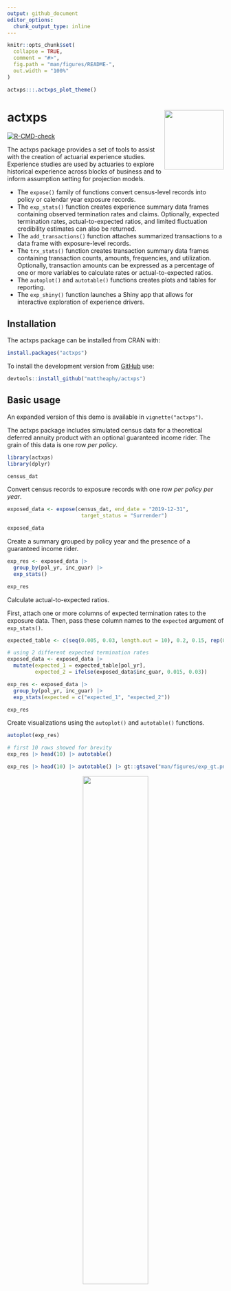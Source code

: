 ```yaml
---
output: github_document
editor_options: 
  chunk_output_type: inline
---
```


<!-- README.md is generated from README.Rmd. Please edit that file -->

```r
knitr::opts_chunk$set(
  collapse = TRUE,
  comment = "#>",
  fig.path = "man/figures/README-",
  out.width = "100%"
)

actxps:::.actxps_plot_theme()

```

# actxps <a href="https://mattheaphy.github.io/actxps/"><img src="man/figures/logo.png" align="right" height="138" /></a>
 
<!-- badges: start -->
[![R-CMD-check](https://github.com/mattheaphy/actxps/actions/workflows/R-CMD-check.yaml/badge.svg)](https://github.com/mattheaphy/actxps/actions/workflows/R-CMD-check.yaml)
<!-- badges: end -->

The actxps package provides a set of tools to assist with the creation of 
actuarial experience studies.  Experience studies are used by actuaries to 
explore historical experience across blocks of business and to inform assumption
setting for projection models. 

- The `expose()` family of functions convert census-level records into policy 
or calendar year exposure records.
- The `exp_stats()` function creates experience summary data frames containing
observed termination rates and claims. Optionally, expected termination rates, 
actual-to-expected ratios, and limited fluctuation credibility estimates can
also be returned.
- The `add_transactions()` function attaches summarized transactions to a 
data frame with exposure-level records.
- The `trx_stats()` function creates transaction summary data frames containing
transaction counts, amounts, frequencies, and utilization. Optionally, 
transaction amounts can be expressed as a percentage of one or more variables to 
calculate rates or actual-to-expected ratios.
- The `autoplot()` and `autotable()` functions creates plots and tables for
reporting.
- The `exp_shiny()` function launches a Shiny app that allows for interactive 
exploration of experience drivers.

## Installation

The actxps package can be installed from CRAN with:

``` r
install.packages("actxps")
```

To install the development version from [GitHub](https://github.com/) use:

``` r
devtools::install_github("mattheaphy/actxps")
```

## Basic usage

An expanded version of this demo is available in `vignette("actxps")`.

The actxps package includes simulated census data for a theoretical 
deferred annuity product with an optional guaranteed income rider. 
The grain of this data is one row *per policy*.

```r
library(actxps)
library(dplyr)

census_dat
```

Convert census records to exposure records with one row *per policy per year*.

```r
exposed_data <- expose(census_dat, end_date = "2019-12-31", 
                        target_status = "Surrender")

exposed_data
```


Create a summary grouped by policy year and the presence of a guaranteed 
income rider.

```r

exp_res <- exposed_data |> 
  group_by(pol_yr, inc_guar) |> 
  exp_stats()

exp_res
```

Calculate actual-to-expected ratios.

First, attach one or more columns of expected termination rates to the exposure
data. Then, pass these column names to the `expected` argument of `exp_stats()`.

```r

expected_table <- c(seq(0.005, 0.03, length.out = 10), 0.2, 0.15, rep(0.05, 3))

# using 2 different expected termination rates
exposed_data <- exposed_data |> 
  mutate(expected_1 = expected_table[pol_yr],
         expected_2 = ifelse(exposed_data$inc_guar, 0.015, 0.03))

exp_res <- exposed_data |> 
  group_by(pol_yr, inc_guar) |> 
  exp_stats(expected = c("expected_1", "expected_2"))

exp_res

```

Create visualizations using the `autoplot()` and `autotable()` functions.

```r
autoplot(exp_res)
```

```r
# first 10 rows showed for brevity
exp_res |> head(10) |> autotable()
```

```r
exp_res |> head(10) |> autotable() |> gt::gtsave("man/figures/exp_gt.png")
```

<center><img src="man/figures/exp_gt.png" width="55%" height="55%" /></center>

Launch a Shiny app to interactively explore experience data.

```r
exp_shiny(exposed_data)
```

<img src="man/figures/exp_shiny.png" width="100%" />

<br>
**Logo**

<a href="https://www.freepik.com/free-vector/shine-old-wooden-chest-realistic-composition-transparent-background-with-vintage-coffer-sparkling-particles_7497397.htm#query=treasure&position=7&from_view=search&track=sph">Image by macrovector</a> on Freepik
